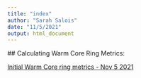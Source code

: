 ```yaml
---
title: "index"
author: "Sarah Salois"
date: "11/5/2021"
output: html_document
---
```

  
  <!-- ADD LINKS BELOW, note, using the RMD link syntax will open the presentation in the same tab, which is annoying. Use the html with the "_blank" to fix that behavior --> ## Calculating Warm Core Ring Metrics:
  
  
<a href="https://ssalois1.github.io/preliminary_results/calc_dist_to_wcr.html" target="_blank"> Initial Warm Core ring metrics - Nov 5 2021 </a>
  
  
  